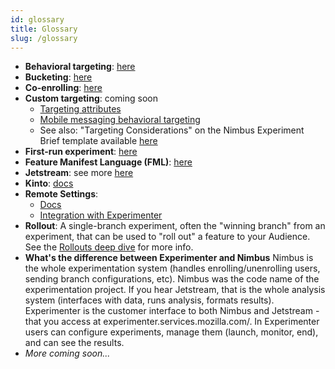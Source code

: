 ```yaml
---
id: glossary 
title: Glossary
slug: /glossary
---
```


* **Behavioral targeting**: [here](/mobile-behavioral-targeting)
* **Bucketing**: [here](/bucketing)
* **Co-enrolling**: [here](/messaging/coenrolling-features)
* **Custom targeting**: coming soon
   * [Targeting attributes](https://firefox-source-docs.mozilla.org/browser/components/newtab/content-src/asrouter/docs/targeting-attributes.html)
   * [Mobile messaging behavioral targeting](/mobile-behavioral-targeting)
   * See also: "Targeting Considerations" on the Nimbus Experiment Brief template available [here](/for-product#where-do-i-start)
* **First-run experiment**: [here](/mobile-first-run-experiments)
* **Feature Manifest Language (FML)**: [here](/fml-spec)
* **Jetstream**: see more [here](/jetstream/jetstream)
* **Kinto**: [docs](https://docs.kinto-storage.org/en/stable/index.html)
* **Remote Settings**: 
   * [Docs](https://remote-settings.readthedocs.io/en/latest/)
   * [Integration with Experimenter](https://github.com/mozilla/experimenter/tree/main/docs/experimenter#overview)
* **Rollout**: A single-branch experiment, often the "winning branch" from an experiment, that can be used to "roll out" a feature to your Audience. See the [Rollouts deep dive](/deep-dives/experimenter/rollouts) for more info.
* **What's the difference between Experimenter and Nimbus** Nimbus is the whole experimentation system (handles enrolling/unenrolling users, sending branch configurations, etc).  Nimbus was the code name of the experimentation project.  If you hear Jetstream, that is the whole analysis system (interfaces with data, runs analysis, formats results).  Experimenter is the customer interface to both Nimbus and Jetstream - that you access at experimenter.services.mozilla.com/.  In Experimenter users can configure experiments, manage them (launch, monitor, end), and can see the results.
* _More coming soon..._
